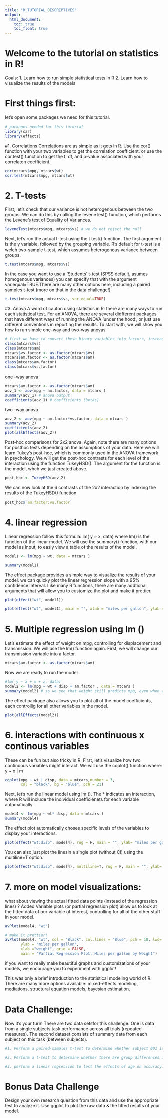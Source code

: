 ```yaml
---
title: "R_TUTORIAL_DESCRIPTIVES"
output: 
  html_document: 
    toc: true
    toc_float: true
--- 
```


# Welcome to the tutorial on statistics in R! 
Goals: 
1. Learn how to run simple statistical tests in R 
2. Learn how to visualize  the results of the models

# First things first:
let's open some packages we need for this tutorial.
```r
# packages needed for this tutorial
library(car)
library(effects)
```

#1. Correlations
Correlations are as simple as it gets in R. Use the cor() function with your two variables to get the correlation coefficient. or use the cor.test() function to get the t, df, and p-value associated with your correlaton coefficient. 
```r
cor(mtcars$mpg, mtcars$wt)
cor.test(mtcars$mpg, mtcars$wt)

```

# 2. T-tests
First, let's check that our variance is not heterogenous between the two groups. We can do this by calling the leveneTest() function, which performs the Levene's test of Equality of Variances.
```r


leveneTest(mtcars$mpg, mtcars$vs) # we do not reject the null
```

Next, let's run the actual t-test using the t.test() function. The first argument is the y variable, followed by the grouping variable. R's default for t-test is a welch two-sample t-test, which assumes heterogenous variance between groups. 
```r
t.test(mtcars$mpg, mtcars$vs)
```
In the case you want to use a 'Students' t-test (SPSS default, asumes homogenous variances) you can specify that with the argument var.equal=TRUE.There are many other options here, including a paired samples t-test (more on that in the data challenge!)
```r
t.test(mtcars$mpg, mtcars$vs, var.equal=TRUE)
```

#3. Anova 
A word of cauton using statistics in R: there are many ways to run each statistical test. For an ANOVA, there are several didfferent packages that have different ways of running the ANOVA 'under the hood', or just use different conventions in reporting the results. To start with, we will show you how to run simple one-way and two-way anovas.
```r
# first we have to convert these binary variables into factors, instead of "numeric"
class(mtcars$vs)
class(mtcars$am)
mtcars$vs.factor <- as.factor(mtcars$vs)
mtcars$am.factor <- as.factor(mtcars$am)
class(mtcars$am.factor)
class(mtcars$vs.factor)
```

one -way anova 
```r
mtcars$am.factor <- as.factor(mtcars$am)
aov_1 <- aov(mpg ~ am.factor, data = mtcars )
summary(aov_1) # anova output
coefficients(aov_1) # coefficients (betas) 
```
two -way anova 
```r
aov_2 <- aov(mpg ~ am.factor*vs.factor, data = mtcars )
summary(aov_2)
coefficients(aov_2)
plot(allEffects(aov_2))
```

Post-hoc comparisons for 2x2 anova. Again, note there are many options for posthoc tests depending on the assumptions of your data. Here we will learn Tukey's post-hoc, which is commonly used in the ANOVA framework in psychology. We will get the post-hoc contrasts for each level of the interaction using the function TukeyHSD(). The argument for the function is the model, whch we just created above.
```r
post_hoc <- TukeyHSD(aov_2)
```

We can now look at the 6 contrasts of the 2x2 interaction by indexing the results of the TukeyHSD() function.
```r
post_hoc$`am.factor:vs.factor`

```
# 4. linear regression 
Linear regression follow this formula: lm( y ~ x, data) where lm() is the function of the linear model. We will use the summary() function, with our model as input, to easly view a table of the results of the model.
```r

model1 <- lm(mpg ~ wt, data = mtcars )

summary(model1)
```

The effect package provides a simple way to visualize the results of your model. we can quicky plot the linear regression slope with a 95% confidence interval. Like many R functions, there are many addtional arguments that will allow you to customize the plot and make it prettier. 
```r
plot(effect("wt", model1))

plot(effect("wt", model1), main = "", xlab = "miles per gallon", ylab = "weight of the car", rug = F)

```

# 5. Multiple regression using lm ()
 Let's estimate the effect of weight on mpg, controlling for displacement and transmission. We will use the lm() function again. 
First, we will change our transmission variable into a factor. 
```r

mtcars$am.factor <- as.factor(mtcars$am)
```

Now we are ready to run the model
```r
#lm( y ~ x + m + z, data)
model2 <- lm(mpg ~ wt + disp + am.factor , data = mtcars )
summary(model2) # so we see that weight still predicts mpg, even when controlling for gear and displacement
```

The effect package also allows you to plot all of the model coefficients, each controllig for all other variables in the model.
```r
plot(allEffects(model2))
```


# 6. interactions with continuous x continous variables
These can be fun but also tricky in R. First, let's visualize how two continuous variables might interact. We will use the coplot() function where: y ~ x | m
```R
coplot(mpg ~ wt | disp, data = mtcars,number = 3,
       col = "black", bg = "blue", pch = 21) 
```

Next, let's run the linear model using lm (). The * indicates an interaction, where R will include the individual coefficienets for each variable automatically.
```r
model4 <- lm(mpg ~ wt* disp, data = mtcars )
summary(model4) 
```

The effect plot automatically choses specific levels of the variables to display your interactions. 
```r
plot(effect("wt:disp", model4), rug = F, main = "", ylab= "miles per gallon", xlab = "weight")
```

You can also just plot the linesin a single plot (without CI) using the multiline=T option. 
```r
plot(effect("wt:disp", model4), multiline=T, rug = F, main = "", ylab= "miles per gallon", xlab = "weight")


```

# 7. more on model visualizations:

what about viewing the actual fitted data points (instead of the regression lines) ?
Added Variable plots (or partial regression plot) allow us to look at the fitted data of our variable of interest, controlling for all of the other stuff in your model. 
```r

avPlot(model4, "wt")

# make it prettier!
avPlot(model4, "wt", col = "Black", col.lines = "Blue", pch = 18, lwd= 3, 
       ylab = "miles per gallon",
       xlab ="weight", grid = FALSE,
       main = "Partial Regression Plot: Miles per gallon by Weight")


```

if you want to really make beautiful graphs and customizations of your models, 
we encourage you to experiment with ggplot!

This was only a brief introduction to the statistical modeling world of R. There are many more options available: mixed-effects modeling, mediations, structural equation models, bayesian estimation.

# Data Challenge:
Now it's your turn! There are two data setsfor this challenge. One is data from a single subjects task performance across all trials (repeated measures). The second dataset consists of summary data from each subject on this task (between subjects).

```r

#1. Perform a paired-samples t-test to determine whether subject 001 is more accurate when matching faces or shapes.

#2. Perform a t-test to determine whether there are group differences in Accuracy.

#3. perform a linear regression to test the effects of age on accuracy. 

```

# Bonus Data Challenge
Design your own research question from this data and use the appropriate test to analyze it. Use ggplot to plot the raw data & the fitted results of your model.

```r







```
